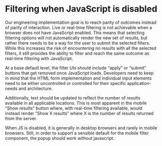 

<Meta title="Style Guide/Filtering/JavaScript disabled" />

# Filtering when JavaScript is disabled

Our engineering implementation goal is to reach parity of outcomes instead of
parity of interaction. Live or real-time filtering is not achievable when a
browser does not have JavaScript enabled. This means that selecting filtering
options will not automatically render the new set of results, but rather there
needs to be a way for the user to submit the selected filters. While this
increases the risk of encountering no results with all the selected filters, it
still provides the ability to filter and reach the same outcome as real-time
filtering with JavaScript.

At a base default level, the filter UIs should include “apply” or “submit”
buttons that get removed once JavaScript loads. Developers need to keep in mind
that the HTML form implementation and individual input elements need to be
either uncontrolled or controlled for their specific application-needs and
architecture.

Additionally, text should be updated to reflect the number of results available
in all applicable locations. This is most apparent in the mobile “Show results”
button where, with real-time filtering available, would instead render “Show X
results” where X is the number of results returned from the server.

When JS is disabled, it is generally in desktop browsers and rarely in mobile
browsers. Still, in order to support a sensible default for the mobile filter
component, the popup should work without javascript.
